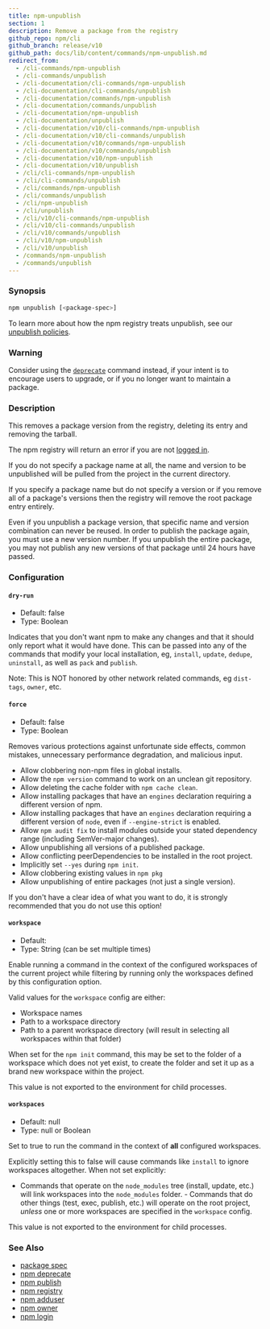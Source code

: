 ```yaml
---
title: npm-unpublish
section: 1
description: Remove a package from the registry
github_repo: npm/cli
github_branch: release/v10
github_path: docs/lib/content/commands/npm-unpublish.md
redirect_from:
  - /cli-commands/npm-unpublish
  - /cli-commands/unpublish
  - /cli-documentation/cli-commands/npm-unpublish
  - /cli-documentation/cli-commands/unpublish
  - /cli-documentation/commands/npm-unpublish
  - /cli-documentation/commands/unpublish
  - /cli-documentation/npm-unpublish
  - /cli-documentation/unpublish
  - /cli-documentation/v10/cli-commands/npm-unpublish
  - /cli-documentation/v10/cli-commands/unpublish
  - /cli-documentation/v10/commands/npm-unpublish
  - /cli-documentation/v10/commands/unpublish
  - /cli-documentation/v10/npm-unpublish
  - /cli-documentation/v10/unpublish
  - /cli/cli-commands/npm-unpublish
  - /cli/cli-commands/unpublish
  - /cli/commands/npm-unpublish
  - /cli/commands/unpublish
  - /cli/npm-unpublish
  - /cli/unpublish
  - /cli/v10/cli-commands/npm-unpublish
  - /cli/v10/cli-commands/unpublish
  - /cli/v10/commands/unpublish
  - /cli/v10/npm-unpublish
  - /cli/v10/unpublish
  - /commands/npm-unpublish
  - /commands/unpublish
---
```


### Synopsis

```bash
npm unpublish [<package-spec>]
```

To learn more about how the npm registry treats unpublish, see our [unpublish policies](https://docs.npmjs.com/policies/unpublish).

### Warning

Consider using the [`deprecate`](/cli/v10/commands/npm-deprecate) command instead, if your intent is to encourage users to upgrade, or if you no longer want to maintain a package.

### Description

This removes a package version from the registry, deleting its entry and removing the tarball.

The npm registry will return an error if you are not [logged in](/cli/v10/commands/npm-adduser).

If you do not specify a package name at all, the name and version to be unpublished will be pulled from the project in the current directory.

If you specify a package name but do not specify a version or if you remove all of a package's versions then the registry will remove the root package entry entirely.

Even if you unpublish a package version, that specific name and version combination can never be reused. In order to publish the package again, you must use a new version number. If you unpublish the entire package, you may not publish any new versions of that package until 24 hours have passed.

### Configuration

#### `dry-run`

- Default: false
- Type: Boolean

Indicates that you don't want npm to make any changes and that it should only report what it would have done. This can be passed into any of the commands that modify your local installation, eg, `install`, `update`, `dedupe`, `uninstall`, as well as `pack` and `publish`.

Note: This is NOT honored by other network related commands, eg `dist-tags`, `owner`, etc.

#### `force`

- Default: false
- Type: Boolean

Removes various protections against unfortunate side effects, common mistakes, unnecessary performance degradation, and malicious input.

- Allow clobbering non-npm files in global installs.
- Allow the `npm version` command to work on an unclean git repository.
- Allow deleting the cache folder with `npm cache clean`.
- Allow installing packages that have an `engines` declaration requiring a different version of npm.
- Allow installing packages that have an `engines` declaration requiring a different version of `node`, even if `--engine-strict` is enabled.
- Allow `npm audit fix` to install modules outside your stated dependency range (including SemVer-major changes).
- Allow unpublishing all versions of a published package.
- Allow conflicting peerDependencies to be installed in the root project.
- Implicitly set `--yes` during `npm init`.
- Allow clobbering existing values in `npm pkg`
- Allow unpublishing of entire packages (not just a single version).

If you don't have a clear idea of what you want to do, it is strongly recommended that you do not use this option!

#### `workspace`

- Default:
- Type: String (can be set multiple times)

Enable running a command in the context of the configured workspaces of the current project while filtering by running only the workspaces defined by this configuration option.

Valid values for the `workspace` config are either:

- Workspace names
- Path to a workspace directory
- Path to a parent workspace directory (will result in selecting all workspaces within that folder)

When set for the `npm init` command, this may be set to the folder of a workspace which does not yet exist, to create the folder and set it up as a brand new workspace within the project.

This value is not exported to the environment for child processes.

#### `workspaces`

- Default: null
- Type: null or Boolean

Set to true to run the command in the context of **all** configured workspaces.

Explicitly setting this to false will cause commands like `install` to ignore workspaces altogether. When not set explicitly:

- Commands that operate on the `node_modules` tree (install, update, etc.) will link workspaces into the `node_modules` folder. - Commands that do other things (test, exec, publish, etc.) will operate on the root project, _unless_ one or more workspaces are specified in the `workspace` config.

This value is not exported to the environment for child processes.

### See Also

- [package spec](/cli/v10/using-npm/package-spec)
- [npm deprecate](/cli/v10/commands/npm-deprecate)
- [npm publish](/cli/v10/commands/npm-publish)
- [npm registry](/cli/v10/using-npm/registry)
- [npm adduser](/cli/v10/commands/npm-adduser)
- [npm owner](/cli/v10/commands/npm-owner)
- [npm login](/cli/v10/commands/npm-adduser)

